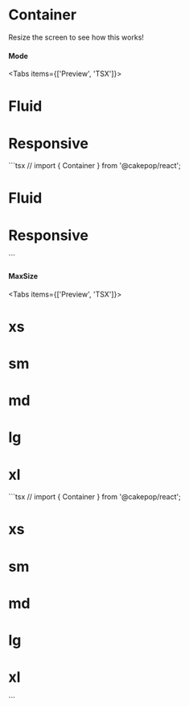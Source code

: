 
# Container

 Resize the screen to see how this works!

#### Mode

<Tabs items={['Preview', 'TSX']}>
  <Tab>
    <div className={defaultTheme}>
  <Container mode='fluid' maxSize='lg'>
    <h1>Fluid</h1>
  </Container>
  <Container mode='responsive' maxSize='lg'>
    <h1>Responsive</h1>
  </Container>
    </div>

  </Tab>
  <Tab>
    ```tsx //
    import { Container } from '@cakepop/react';
  <Container mode='fluid' maxSize='lg'>
    <h1>Fluid</h1>
  </Container>
  <Container mode='responsive' maxSize='lg'>
    <h1>Responsive</h1>
  </Container>
    ```

  </Tab>
</Tabs>

#### MaxSize

<Tabs items={['Preview', 'TSX']}>
  <Tab>
    <div className={defaultTheme}>
      <Container mode='fluid' maxSize='xs'>
        <h1>xs</h1>
      </Container>
      <Container mode='fluid' maxSize='sm'>
        <h1>sm</h1>
      </Container>
      <Container mode='fluid' maxSize='md'>
        <h1>md</h1>
      </Container>
       <Container mode='fluid' maxSize='lg'>
        <h1>lg</h1>
      </Container>
       <Container mode='fluid' maxSize='xl'>
        <h1>xl</h1>
      </Container>
    </div>

  </Tab>
  <Tab>
    ```tsx //
    import { Container } from '@cakepop/react';
       <Container mode='fluid' maxSize='xs'>
        <h1>xs</h1>
      </Container>
      <Container mode='fluid' maxSize='sm'>
        <h1>sm</h1>
      </Container>
      <Container mode='fluid' maxSize='md'>
        <h1>md</h1>
      </Container>
       <Container mode='fluid' maxSize='lg'>
        <h1>lg</h1>
      </Container>
       <Container mode='fluid' maxSize='xl'>
        <h1>xl</h1>
      </Container>
    ```

  </Tab>
</Tabs>
